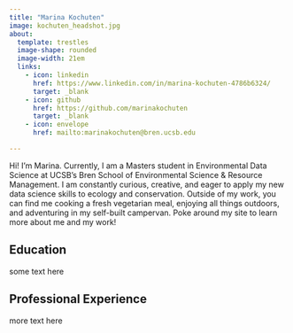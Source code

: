```yaml
---
title: "Marina Kochuten"
image: kochuten_headshot.jpg
about:
  template: trestles
  image-shape: rounded
  image-width: 21em
  links:
    - icon: linkedin
      href: https://www.linkedin.com/in/marina-kochuten-4786b6324/
      target: _blank
    - icon: github
      href: https://github.com/marinakochuten
      target: _blank
    - icon: envelope
      href: mailto:marinakochuten@bren.ucsb.edu

---
```


Hi! I’m Marina. Currently, I am a Masters student in Environmental Data Science at UCSB’s Bren School of Environmental Science & Resource Management. I am constantly curious, creative, and eager to apply my new data science skills to ecology and conservation. Outside of my work, you can find me cooking a fresh vegetarian meal, enjoying all things outdoors, and adventuring in my self-built campervan. Poke around my site to learn more about me and my work! 

## Education

some text here

## Professional Experience

more text here